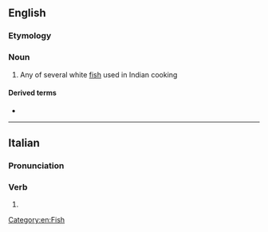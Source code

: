 ==English==

===Etymology===
{{rfe|en}} <!-- Hindi? -->

===Noun===
{{en-noun|?}}

# {{lb|en|India|cookery}} Any of several white [[fish]] used in Indian cooking

====Derived terms====
* {{l|en|macchi amritsari}}

[[Category:en:Fish]]

----

==Italian==

===Pronunciation===
{{it-pr|màcchi}}

===Verb===
{{head|it|verb form}}

# {{inflection of|it|macchiare||2|s|pres|indc|;|1//2//3|s|pres|subj|;|3|s|impr}}